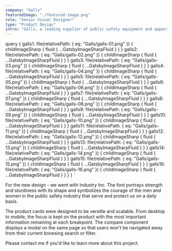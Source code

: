 ```yaml
---
company: "Galls"
featuredImage: "./featured-image.png"
role: "Senior Visual Designer"
type: "Product Design"
intro: "Galls, a leading supplier of public safety equipment and apparel needed to restructure their website and increase their traffic and conversions." 
---
```


  query {
    galls1: file(relativePath: { eq: "Galls/galls-01.png" }) {
      childImageSharp {
        fluid {
          ...GatsbyImageSharpFluid
        }
      }
    }
    galls2: file(relativePath: { eq: "Galls/galls-02.png" }) {
      childImageSharp {
        fluid {
          ...GatsbyImageSharpFluid
        }
      }
    }
    galls3: file(relativePath: { eq: "Galls/galls-03.png" }) {
      childImageSharp {
        fluid {
          ...GatsbyImageSharpFluid
        }
      }
    }
    galls4: file(relativePath: { eq: "Galls/galls-04.png" }) {
      childImageSharp {
        fluid {
          ...GatsbyImageSharpFluid
        }
      }
    }
    galls5: file(relativePath: { eq: "Galls/galls-05.png" }) {
      childImageSharp {
        fluid {
          ...GatsbyImageSharpFluid
        }
      }
    }
    galls6: file(relativePath: { eq: "Galls/galls-06.png" }) {
      childImageSharp {
        fluid {
          ...GatsbyImageSharpFluid
        }
      }
    }
    galls7: file(relativePath: { eq: "Galls/galls-07.png" }) {
      childImageSharp {
        fluid {
          ...GatsbyImageSharpFluid
        }
      }
    }
    galls8: file(relativePath: { eq: "Galls/galls-08.png" }) {
      childImageSharp {
        fluid {
          ...GatsbyImageSharpFluid
        }
      }
    }
    galls9: file(relativePath: { eq: "Galls/galls-09.png" }) {
      childImageSharp {
        fluid {
          ...GatsbyImageSharpFluid
        }
      }
    }
    galls10: file(relativePath: { eq: "Galls/galls-10.png" }) {
      childImageSharp {
        fluid {
          ...GatsbyImageSharpFluid
        }
      }
    }
    galls11: file(relativePath: { eq: "Galls/galls-11.png" }) {
      childImageSharp {
        fluid {
          ...GatsbyImageSharpFluid
        }
      }
    }
    galls12: file(relativePath: { eq: "Galls/galls-12.png" }) {
      childImageSharp {
        fluid {
          ...GatsbyImageSharpFluid
        }
      }
    }
    galls13: file(relativePath: { eq: "Galls/galls-13.png" }) {
      childImageSharp {
        fluid {
          ...GatsbyImageSharpFluid
        }
      }
    }
    galls14: file(relativePath: { eq: "Galls/galls-14.png" }) {
      childImageSharp {
        fluid {
          ...GatsbyImageSharpFluid
        }
      }
    }
    galls15: file(relativePath: { eq: "Galls/galls-15.png" }) {
      childImageSharp {
        fluid {
          ...GatsbyImageSharpFluid
        }
      }
    }
    galls16: file(relativePath: { eq: "Galls/galls-16.png" }) {
      childImageSharp {
        fluid {
          ...GatsbyImageSharpFluid
        }
      }
    }
  }
`

<GridTwo>

<ImageContainer classes="large" fluid={props.data.galls1.childImageSharp.fluid} />

<ImageContainer classes="small right" fluid={props.data.galls2.childImageSharp.fluid} />

<p class="small space-me right blog-text">For the new design - we went with Industry Inc. The font portrays strength and sturdiness with its shape and symbolizes the courage of the men and women in the public safety industry that serve and protect us on a daily basis.</p>

<ImageContainer classes="large" fluid={props.data.galls3.childImageSharp.fluid} />

<ImageContainer classes="small right" fluid={props.data.galls4.childImageSharp.fluid} />

<ImageContainer classes="small right" fluid={props.data.galls5.childImageSharp.fluid} />

<ImageContainer classes="small right" fluid={props.data.galls6.childImageSharp.fluid} />

<ImageContainer classes="small right" fluid={props.data.galls7.childImageSharp.fluid} />

<ImageContainer classes="small right" fluid={props.data.galls8.childImageSharp.fluid} />

<ImageContainer classes="large" fluid={props.data.galls9.childImageSharp.fluid} />
<ImageContainer classes="small right" fluid={props.data.galls10.childImageSharp.fluid} />

<p class="small space-me right blog-text">The product cards were designed to be versitle and scalable. From desktop to mobile, the focus is kept on the product with the most important information remaining at each breakpoint. The compare component displays a modal on the same page so that users won't be navigated away from their current browsing search or filter.</p>

<ImageContainer classes="small" fluid={props.data.galls11.childImageSharp.fluid} />
<ImageContainer classes="small" fluid={props.data.galls16.childImageSharp.fluid} />
<ImageContainer classes="small right" fluid={props.data.galls12.childImageSharp.fluid} />
<ImageContainer classes="small right" fluid={props.data.galls13.childImageSharp.fluid} />
<ImageContainer classes="small right" fluid={props.data.galls14.childImageSharp.fluid} />
<ImageContainer classes="small right" fluid={props.data.galls15.childImageSharp.fluid} />


<p class="small right blog-text">Please contact me if you'd like to learn more about this project.</p>

</GridTwo>